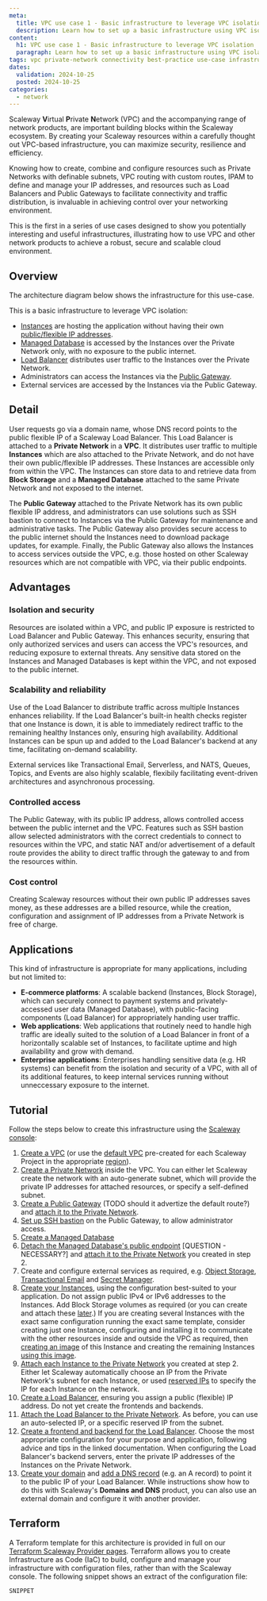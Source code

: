 ```yaml
---
meta:
  title: VPC use case 1 - Basic infrastructure to leverage VPC isolation
  description: Learn how to set up a basic infrastructure using VPC isolation for secure cloud environments. Step-by-step guidance on leveraging VPCs for optimal network isolation.
content:
  h1: VPC use case 1 - Basic infrastructure to leverage VPC isolation
  paragraph: Learn how to set up a basic infrastructure using VPC isolation for secure cloud environments. Step-by-step guidance on leveraging VPCs for optimal network isolation.
tags: vpc private-network connectivity best-practice use-case infrastructure-diagram
dates:
  validation: 2024-10-25
  posted: 2024-10-25
categories:
  - network
---
```


Scaleway **V**irtual **P**rivate **N**etwork (VPC) and the accompanying range of network products, are important building blocks within the Scaleway ecosystem. By creating your Scaleway resources within a carefully thought out VPC-based infrastructure, you can maximize security, resilience and efficiency. 

Knowing how to create, combine and configure resources such as Private Networks with definable subnets, VPC routing with custom routes, IPAM to define and manage your IP addresses, and resources such as Load Balancers and Public Gateways to facilitate connectivity and traffic distribution, is invaluable in achieving control over your networking environment.

This is the first in a series of use cases designed to show you potentially interesting and useful infrastructures, illustrating how to use VPC and other network products to achieve a robust, secure and scalable cloud environment.

## Overview

The architecture diagram below shows the infrastructure for this use-case.

<Lightbox src="scaleway-vpc-infra-1.webp" size="large" alt="An architecture diagram shows how a Load Balancer inside a Scaleway VPC is attached to a Private Network. Also attached to the Private Network are three Instances (connected to Block Storage), a Managed Database and a Public Gateway. Users acces resources via a domain name which a Domains and DNS entry points to the Load Balancer's public flexible IP address. The Load Balancer distributes requests to the three Instances, which do not have public IP addresses. Instances can privately retrieve and store data in the Managed Database and Block Storage. The Public Gateway also has a flexible IP address, which allows admins to connect to resources in the Private Network via SSH bastion. The gateway's public flexible IP also allows connections to Scaleway resources outside the VPC, e.g. Object Storage, Transactional Email, Nats, Queues, Topics and Events, Serverless products and Secret Manager." />

This is a basic infrastructure to leverage VPC isolation:

- [Instances](/compute/instances/concepts/#instance) are hosting the application without having their own [public/flexible IP addresses](/compute/instances/concepts/#flexible-ip).
- [Managed Database](/managed-databases/postgresql-and-mysql/concepts/#managed-database) is accessed by the Instances over the Private Network only, with no exposure to the public internet.
- [Load Balancer](/network/load-balancer/concepts/) distributes user traffic to the Instances over the Private Network.
- Administrators can access the Instances via the [Public Gateway](/network/public-gateways/concepts/#public-gateway).
- External services are accessed by the Instances via the Public Gateway.

## Detail

User requests go via a domain name, whose DNS record points to the public flexible IP of a Scaleway Load Balancer. This Load Balancer is attached to a **Private Network** in a **VPC**. It distributes user traffic to multiple **Instances** which are also attached to the Private Network, and do not have their own public/flexible IP addresses. These Instances are accessible only from within the VPC. The Instances can store data to and retrieve data from **Block Storage** and a **Managed Database** attached to the same Private Network and not exposed to the internet. 

The **Public Gateway** attached to the Private Network has its own public flexible IP address, and administrators can use solutions such as SSH bastion to connect to Instances via the Public Gateway for maintenance and administrative tasks. The Public Gateway also provides secure access to the public internet should the Instances need to download package updates, for example. Finally, the Public Gateway also allows the Instances to access services outside the VPC, e.g. those hosted on other Scaleway resources which are not compatible with VPC, via their public endpoints.

## Advantages

### Isolation and security

Resources are isolated within a VPC, and public IP exposure is restricted to Load Balancer and Public Gateway. This enhances security, ensuring that only authorized services and users can access the VPC's resources, and reducing exposure to external threats. Any sensitive data stored on the Instances and Managed Databases is kept within the VPC, and not exposed to the public internet.

### Scalability and reliability

Use of the Load Balancer to distribute traffic across multiple Instances enhances reliability. If the Load Balancer's built-in health checks register that one Instance is down, it is able to immediately redirect traffic to the remaining healthy Instances only, ensuring high availability. Additional Instances can be spun up and added to the Load Balancer's backend at any time, facilitating on-demand scalability.

External services like Transactional Email, Serverless, and NATS, Queues, Topics, and Events are also highly scalable, flexibily facilitating event-driven architectures and asynchronous processing.

### Controlled access

The Public Gateway, with its public IP address, allows controlled access between the public internet and the VPC. Features such as SSH bastion allow selected administrators with the correct credentials to connect to resources within the VPC, and static NAT and/or advertisement of a default route provides the ability to direct traffic through the gateway to and from the resources within.

### Cost control

Creating Scaleway resources without their own public IP addresses saves money, as these addresses are a billed resource, while the creation, configuration and assignment of IP addresses from a Private Network is free of charge. 

## Applications

This kind of infrastructure is appropriate for many applications, including but not limited to:
- **E-commerce platforms**: A scalable backend (Instances, Block Storage), which can securely connect to payment systems and privately-accessed user data (Managed Database), with public-facing components (Load Balancer) for appropriately handing user traffic.
- **Web applications**: Web applications that routinely need to handle high traffic are ideally suited to the solution of a Load Balancer in front of a horizontally scalable set of Instances, to facilitate uptime and high availability and grow with demand.
- **Enterprise applications**: Enterprises handling sensitive data (e.g. HR systems) can benefit from the isolation and security of a VPC, with all of its additional features, to keep internal services running without unneccessary exposure to the internet.

## Tutorial

Follow the steps below to create this infrastructure using the [Scaleway console](https://console.scaleway.com/organization):

1. [Create a VPC](/network/vpc/how-to/create-vpc/) (or use the [default VPC](/network/vpc/how-to/create-vpc/#how-to-identify-your-default-vpcs) pre-created for each Scaleway Project in the appropriate [region](/network/vpc/concepts/#region-and-availability-zone)).
2. [Create a Private Network](/network/vpc/how-to/create-private-network/) inside the VPC. You can either let Scaleway create the network with an auto-generate subnet, which will provide the private IP addresses for attached resources, or specify a self-defined subnet.
3. [Create a Public Gateway](/network/public-gateways/how-to/create-a-public-gateway/) (TODO should it advertize the default route?) and [attach it to the Private Network](/network/public-gateways/how-to/configure-a-public-gateway/#how-to-attach-a-public-gateway-to-a-private-network).
4. [Set up SSH bastion](/network/public-gateways/how-to/use-ssh-bastion/) on the Public Gateway, to allow administrator access.
5. [Create a Managed Database](/managed-databases/postgresql-and-mysql/how-to/create-a-database/)
6. [Detach the Managed Database's public endpoint](/managed-databases/postgresql-and-mysql/how-to/remove-public-endpoint/) [QUESTION - NECESSARY?] and [attach it to the Private Network](/managed-databases/postgresql-and-mysql/how-to/connect-database-private-network/) you created in step 2.
7. Create and configure external services as required, e.g. [Object Storage](/storage/object/quickstart/), [Transactional Email](/managed-services/transactional-email/quickstart/) and [Secret Manager](/identity-and-access-management/secret-manager/quickstart/).
8. [Create your Instances](/compute/instances/how-to/create-an-instance/), using the configuration best-suited to your application. Do not assign public IPv4 or IPv6 addresses to the Instances. Add Block Storage volumes as required (or you can create and attach these [later](/storage/block/quickstart/).)
    <Message type="tip">
    If you are creating several Instances with the exact same configuration running the exact same template, consider creating just one Instance, configuring and installing it to communicate with the other resources inside and outside the VPC as required, then [creating an image](/compute/instances/how-to/create-a-backup/) of this Instance and creating the remaining Instances [using this image](/compute/instances/how-to/create-a-backup/#how-to-create-or-restore-an-instance-from-an-image).
    </Message>
9. [Attach each Instance to the Private Network](/compute/instances/how-to/use-private-networks/#how-to-attach-instances-to-an-existing-private-network) you created at step 2. Either let Scaleway automatically choose an IP from the Private Network's subnet for each Instance, or used [reserved IPs](s/network/ipam/how-to/reserve-ip/) to specify the IP for each Instance on the network.
10. [Create a Load Balancer](/network/load-balancer/how-to/create-load-balancer/), ensuring you assign a public (flexible) IP address. Do not yet create the frontends and backends.
11. [Attach the Load Balancer to the Private Network](/network/load-balancer/how-to/use-with-private-network/#how-to-attach-a-private-network-to-your-load-balancer). As before, you can use an auto-selected IP, or a specific reserved IP from the subnet.
12. [Create a frontend and backend for the Load Balancer](/network/load-balancer/how-to/create-frontends-backends/). Choose the most appropriate configuration for your purpose and application, following advice and tips in the linked documentation. When configuring the Load Balancer's backend servers, enter the private IP addresses of the Instances on the Private Network.
13. [Create your domain](/network/domains-and-dns/how-to/register-internal-domain/) and [add a DNS record](/network/domains-and-dns/how-to/manage-dns-records/#how-to-add-dns-records) (e.g. an A record) to point it to the public IP of your Load Balancer. While instructions show how to do this with Scaleway's **Domains and DNS** product, you can also use an external domain and configure it with another provider.

## Terraform

A Terraform template for this architecture is provided in full on our [Terraform Scaleway Provider pages](TODO-LINK). Terraform allows you to create Infrastructure as Code (IaC) to build, configure and manage your infrastructure with configuration files, rather than with the Scaleway console. The following snippet shows an extract of the configuration file:

```
SNIPPET
```